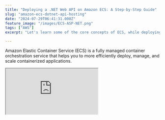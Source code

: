 ```yaml
---
title: "Deploying a .NET Web API on Amazon ECS: A Step-by-Step Guide"
slug: "amazon-ecs-dotnet-api-hosting"
date: "2024-07-29T06:41:31.000Z"
feature_image: "/images/ECS-ASP-NET.png"
tags: ["AWS"]
excerpt: "Let's learn some of the core concepts of ECS, while deploying an ASP NET Web API application on Amazon ECS using Fargate.  we will explore some key components of ECS, including task definitions, tasks, services clusters, etc."

---
```


Amazon Elastic Container Service (ECS) is a fully managed container orchestration service that helps you to more efficiently deploy, manage, and scale containerized applications.

<div>
<iframe src="https://www.youtube.com/embed/C8cyryjYn8I?feature=oembed" />
</div>

In this post, we will explore some key components of ECS, including task definitions, tasks, services, clusters, etc.

We will deploy a simple ASP NET Web API application to ECS using Visual Studio and the AWS Toolkit.

Thank you AWS for sponsoring this post in the [ECS Series](/posts/tag/ecs/).

ECS Core Concepts
-----------------

**Docker Image:** A lightweight, standalone package containing everything needed to run the software, including code, runtime, libraries, and system tools. Images are usually hosted in ECR when using ECS.

**ECR:** Amazon Elastic Container Registry (Amazon ECR) is a secure, scalable, and reliable AWS-managed container image registry service.

**Task Definition:** A blueprint specifying how to run containers, including which Docker images to use, CPU and memory requirements, networking, and other configuration details.

**Task:** An instantiation of a Task Definition, representing a running container or set of containers.

![](/images/image-26.png)

Core Concepts of ECS and how they are related

**Service:** A configuration that maintains a specified number of tasks running simultaneously, providing features like auto-scaling and load balancing.

**Load Balancer:** A component that distributes incoming traffic across multiple tasks to ensure high availability and improved performance.

**ECS Cluster:** A logical grouping of EC2 instances or Fargate resources where tasks are run.

Deploying ASP NET API to ECS
----------------------------

Deploying an application to ECS is the best way to see how all of its core components are set up and work together.

Let's deploy a simple ASP NET Web API application to ECS.

We will set up multiple instances (3 in this case) of the API, with a load balancer in the front to route traffic to one of the instances.

We will use AWS Fargate instances to host and run our APIs. This makes it easy to run the applications without managing any EC2 instances yourself.

### Deploying To ECS From Visual Studio using AWS Toolkit

The AWS Toolkit is the easiest way to deploy a .NET application to ECS. The toolkit is available for all popular IDEs.

⚠️

__Use build/deploy pipelines to deploy code to your ECS instances in real-world apps.__

For this article, I will use the AWS Toolkit from Visual Studio.

Once you have the toolkit installed, right-click on your project. In this case, I have a default ASP NET Web API application.

Choose 'Publish to AWS...' option to deploy to ECS.

![](/images/image-15.png)

Publish to AWS option to deploy ASP NET API to ECS Fargate from within Visual Studio

Ensure your local environment has the appropriate credentials to talk to your AWS account.

Check out [AWS Free Tier](https://aws.amazon.com/free), if you don't have an AWS account. I highly recommend following along with the post to learn ECS better.

[

Learn How To Manage Credentials When Building .NET Application on AWS

Learn different ways to set up and manage credentials and sensitive information when building .NET applications on AWS. We will also touch upon some of the tools and utilities that I have set up on my local development machine to make working with AWS easier.

![](/images/logo-512x512.png)Rahul NathRahul Pulikkot Nath

![](/images/secure-key.jpg)

](/posts/amazon-credentials-dotnet/)

Choose ASP NET Core App to Amazon ECS using the AWS Fargate option from the list presented to deploy the API to ECS.

![](/images/image-17.png)

Visual Studio AWS Toolkit deploy ASP NET to ECS Fargate

The Toolkit also provides an option to Edit the default settings using the Edit Settings button.

We need to provide a valid health check endpoint URL in the settings. We first need to enable health checks in our ASP NET application.


```csharp
builder.Services.AddHealthChecks();

var app = builder.Build();

app.MapHealthChecks("/healthz");
```

Add the above code to your `Program.cs` to enable health check endpoints. This add an endpoint at the `/healthz` URL.

Let's update the ECS publish settings and provide the Health Check endpoint we just added, as shown below.

![](/images/image-18.png)

Visual Studio AWS Toolkit specify health check endpoint for ECS Fargate cluster

This is the URL that ECS will use to poll a deployed instance of our application to ensure that it is up and running successfully. If a valid response is not received, ECS will automatically kill the instance and recreate a new one.

Click Publish.

This publishes our API application to ECS. You can see the different steps involved in the publishing.

![](/images/image-20.png)

Visual Studio AWS Toolkit status of deploying .NET API to ECS with Fargate

You can also see the Cloudformation template deploy progress in your AWS account, while the application is being published as shown below.

![](/images/image-19.png)

Status of the CloudFormation template being run as part of the CDK deploy step from AWS Toolkit

Once the deployment is complete, you can navigate to the load balancer URL, also shown in the Visual Studio publish UI output section (highlighted above in the image).

### Exploring the Deployed ECS solution in AWS Console

Navigate to Elastic Container Service in your AWS Console.

Here, we can find our deployed ECS Cluster and the associated resources.

AWS provides a view from the Clusters, which lists the Services running in the Cluster.

Below, you can see our cluster with one service that is running.

![](/images/image-21.png)

ECS Cluster details with 1 service running.

The service has three tasks running inside that, which is the default count that the Visual Studio AWS Toolkit sets for the `DesiredCount` of tasks.

This means three instances of that task definition are running inside our cluster.

Navigating into the Services reveals more details, such as the load balancer attached to the service and the tasks running as part of it.

![](/images/image-22.png)

Details of the Service running in our ECS cluster, which has the load balancer attached to it.

You can also see that the Tasks are running on Fargate instances.

![](/images/image-23.png)

Tasks running as part of the ECS service, which all points to the same Task Definition file.

All three tasks have the exact Task definition, which defines which docker image it runs, its memory and CPU size, etc, as shown below.

![](/images/image-24.png)

Task Definition showing the memory, CPU, the docker image used etc.

If any task instance faults or becomes unresponsive, ECS will automatically terminate it and bring up a new instance from our task definition.

_PS: Make sure to delete all resources that the Toolkit created so that you don't use up all your free account limits or unnecessarily spend money._

![](/images/image-25.png)

Clean up all resources created by deleting the entire CloudFormation stack.